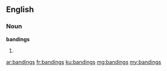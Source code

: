 ==English==

===Noun===
'''bandings'''

# {{plural of|banding}}

[[ar:bandings]]
[[fr:bandings]]
[[ku:bandings]]
[[mg:bandings]]
[[my:bandings]]